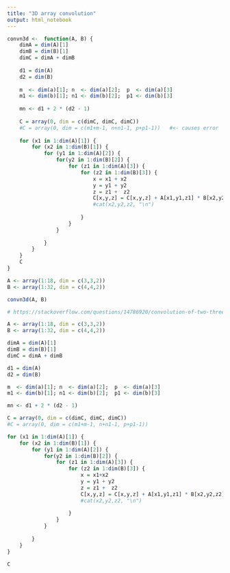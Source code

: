```yaml
---
title: "3D array convolution"
output: html_notebook
---
```



```r
convn3d <-  function(A, B) {
    dimA = dim(A)[1]
    dimB = dim(B)[1]
    dimC = dimA + dimB
    
    d1 = dim(A)
    d2 = dim(B)
    
    m  <- dim(a)[1]; n  <- dim(a)[2];  p  <- dim(a)[3]
    m1 <- dim(b)[1]; n1 <- dim(b)[2];  p1 <- dim(b)[3]
    
    mn <- d1 + 2 * (d2 - 1)
    
    C = array(0, dim = c(dimC, dimC, dimC))
    #C = array(0, dim = c(m1+m-1, n+n1-1, p+p1-1))   #<- causes error
    
    for (x1 in 1:dim(A)[1]) {
        for (x2 in 1:dim(B)[1]) {
            for (y1 in 1:dim(A)[2]) {
                for(y2 in 1:dim(B)[2]) {
                    for (z1 in 1:dim(A)[3]) {
                        for (z2 in 1:dim(B)[3]) {
                            x = x1 + x2
                            y = y1 + y2
                            z = z1 +  z2
                            C[x,y,z] = C[x,y,z] + A[x1,y1,z1] * B[x2,y2,z2]
                            #cat(x2,y2,z2, "\n")
                            
                        }
                    }
                }
                    
            }
        }
    }
    C
}    
```



```r
A <- array(1:18, dim = c(3,3,2))
B <- array(1:32, dim = c(4,4,2))

convn3d(A, B)
```




```r
# https://stackoverflow.com/questions/14786920/convolution-of-two-three-dimensional-arrays-with-padding-on-one-side-too-slow

A <- array(1:18, dim = c(3,3,2))
B <- array(1:32, dim = c(4,4,2))

dimA = dim(A)[1]
dimB = dim(B)[1]
dimC = dimA + dimB

d1 = dim(A)
d2 = dim(B)

m  <- dim(a)[1]; n  <- dim(a)[2];  p  <- dim(a)[3]
m1 <- dim(b)[1]; n1 <- dim(b)[2];  p1 <- dim(b)[3]

mn <- d1 + 2 * (d2 - 1)

C = array(0, dim = c(dimC, dimC, dimC))
#C = array(0, dim = c(m1+m-1, n+n1-1, p+p1-1))

for (x1 in 1:dim(A)[1]) {
    for (x2 in 1:dim(B)[1]) {
        for (y1 in 1:dim(A)[2]) {
            for(y2 in 1:dim(B)[2]) {
                for (z1 in 1:dim(A)[3]) {
                    for (z2 in 1:dim(B)[3]) {
                        x = x1+x2
                        y = y1 + y2
                        z = z1 +  z2
                        C[x,y,z] = C[x,y,z] + A[x1,y1,z1] * B[x2,y2,z2]
                        #cat(x2,y2,z2, "\n")
                        
                    }
                }
            }
                
        }
    }
}

C
```

